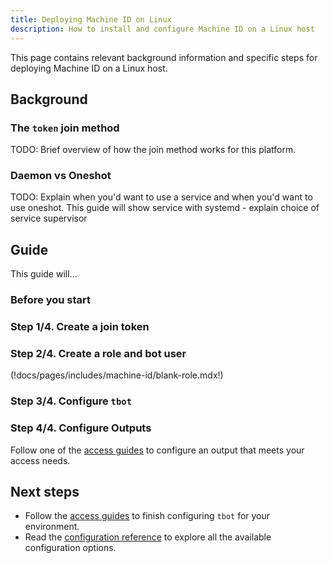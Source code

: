 ```yaml
---
title: Deploying Machine ID on Linux
description: How to install and configure Machine ID on a Linux host
---
```


This page contains relevant background information and specific steps for
deploying Machine ID on a Linux host.

## Background

### The `token` join method

TODO: Brief overview of how the join method works for this platform.

### Daemon vs Oneshot

TODO: Explain when you'd want to  use a service and when you'd want to use
oneshot. This guide will show service with systemd - explain choice of service
supervisor

## Guide

This guide will...

### Before you start

### Step 1/4. Create a join token

### Step 2/4. Create a role and bot user

(!docs/pages/includes/machine-id/blank-role.mdx!)

### Step 3/4. Configure `tbot`

### Step 4/4. Configure Outputs

Follow one of the [access guides](../access-guides.mdx) to configure an output
that meets your access needs.

## Next steps

- Follow the [access guides](../access-guides.mdx) to finish configuring `tbot` for
  your environment.
- Read the [configuration reference](../reference/configuration.mdx) to explore
  all the available configuration options.